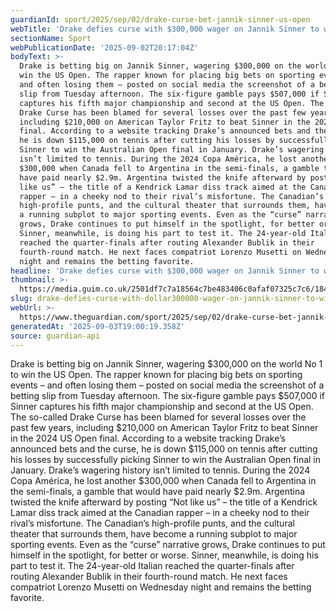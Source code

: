 ```yaml
---
guardianId: sport/2025/sep/02/drake-curse-bet-jannik-sinner-us-open
webTitle: 'Drake defies curse with $300,000 wager on Jannik Sinner to win US Open'
sectionName: Sport
webPublicationDate: '2025-09-02T20:17:04Z'
bodyText: >-
  Drake is betting big on Jannik Sinner, wagering $300,000 on the world No 1 to
  win the US Open. The rapper known for placing big bets on sporting events –
  and often losing them – posted on social media the screenshot of a betting
  slip from Tuesday afternoon. The six-figure gamble pays $507,000 if Sinner
  captures his fifth major championship and second at the US Open. The so-called
  Drake Curse has been blamed for several losses over the past few years,
  including $210,000 on American Taylor Fritz to beat Sinner in the 2024 US Open
  final. According to a website tracking Drake’s announced bets and the curse,
  he is down $115,000 on tennis after cutting his losses by successfully picking
  Sinner to win the Australian Open final in January. Drake’s wagering history
  isn’t limited to tennis. During the 2024 Copa América, he lost another
  $300,000 when Canada fell to Argentina in the semi-finals, a gamble that would
  have paid nearly $2.9m. Argentina twisted the knife afterward by posting “Not
  like us” – the title of a Kendrick Lamar diss track aimed at the Canadian
  rapper – in a cheeky nod to their rival’s misfortune. The Canadian’s
  high-profile punts, and the cultural theater that surrounds them, have become
  a running subplot to major sporting events. Even as the “curse” narrative
  grows, Drake continues to put himself in the spotlight, for better or worse.
  Sinner, meanwhile, is doing his part to test it. The 24-year-old Italian
  reached the quarter-finals after routing Alexander Bublik in their
  fourth-round match. He next faces compatriot Lorenzo Musetti on Wednesday
  night and remains the betting favorite.
headline: 'Drake defies curse with $300,000 wager on Jannik Sinner to win US Open'
thumbnail: >-
  https://media.guim.co.uk/2501df7c7a18564c7be483406c0afaf07325c7c6/184_0_2295_1837/500.jpg
slug: drake-defies-curse-with-dollar300000-wager-on-jannik-sinner-to-win-us-open
webUrl: >-
  https://www.theguardian.com/sport/2025/sep/02/drake-curse-bet-jannik-sinner-us-open
generatedAt: '2025-09-03T19:00:19.358Z'
source: guardian-api
---
```

Drake is betting big on Jannik Sinner, wagering $300,000 on the world No 1 to win the US Open. The rapper known for placing big bets on sporting events – and often losing them – posted on social media the screenshot of a betting slip from Tuesday afternoon. The six-figure gamble pays $507,000 if Sinner captures his fifth major championship and second at the US Open. The so-called Drake Curse has been blamed for several losses over the past few years, including $210,000 on American Taylor Fritz to beat Sinner in the 2024 US Open final. According to a website tracking Drake’s announced bets and the curse, he is down $115,000 on tennis after cutting his losses by successfully picking Sinner to win the Australian Open final in January. Drake’s wagering history isn’t limited to tennis. During the 2024 Copa América, he lost another $300,000 when Canada fell to Argentina in the semi-finals, a gamble that would have paid nearly $2.9m. Argentina twisted the knife afterward by posting “Not like us” – the title of a Kendrick Lamar diss track aimed at the Canadian rapper – in a cheeky nod to their rival’s misfortune. The Canadian’s high-profile punts, and the cultural theater that surrounds them, have become a running subplot to major sporting events. Even as the “curse” narrative grows, Drake continues to put himself in the spotlight, for better or worse. Sinner, meanwhile, is doing his part to test it. The 24-year-old Italian reached the quarter-finals after routing Alexander Bublik in their fourth-round match. He next faces compatriot Lorenzo Musetti on Wednesday night and remains the betting favorite.
